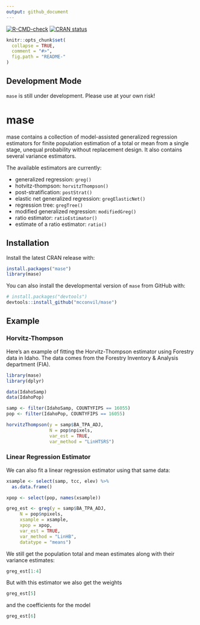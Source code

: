 ```yaml
---
output: github_document
---
```


<!-- README.md is generated from README.Rmd. Please edit that file -->

 <!-- badges: start -->
  [![R-CMD-check](https://github.com/mcconvil/mase/actions/workflows/R-CMD-check.yaml/badge.svg)](https://github.com/mcconvil/mase/actions/workflows/R-CMD-check.yaml)
   [![CRAN status](https://www.r-pkg.org/badges/version/mase)](https://CRAN.R-project.org/package=mase)
  <!-- badges: end -->

```r
knitr::opts_chunk$set(
  collapse = TRUE,
  comment = "#>",
  fig.path = "README-"
)
```

## Development Mode

`mase` is still under development.  Please use at your own risk!  

# mase

mase contains a collection of model-assisted generalized regression estimators for finite population estimation of a total or mean from a single stage, unequal probability without replacement design.  It also contains several variance estimators.

The available estimators are currently:

  - generalized regression: `greg()`
  - hotvitz-thompson: `horvitzThompson()`
  - post-stratification: `postStrat()`
  - elastic net generalized regression: `gregElasticNet()`
  - regression tree: `gregTree()`
  - modified generalized regression: `modifiedGreg()`
  - ratio estimator: `ratioEstimator()`
  - estimate of a ratio estimator: `ratio()`


## Installation

Install the latest CRAN release with:

```r
install.packages("mase")
library(mase)
```

You can also install the developmental version of `mase` from GitHub with:

```r
# install.packages("devtools")
devtools::install_github("mcconvil/mase")
```

## Example

### Horvitz-Thompson

Here's an example of fitting the Horvitz-Thompson estimator using Forestry data in Idaho. The data comes from the Forestry Inventory & Analysis department (FIA). 

```r
library(mase)
library(dplyr)

data(IdahoSamp)
data(IdahoPop)

samp <- filter(IdahoSamp, COUNTYFIPS == 16055) 
pop <- filter(IdahoPop, COUNTYFIPS == 16055) 

horvitzThompson(y = samp$BA_TPA_ADJ,
                N = pop$npixels,
                var_est = TRUE,
                var_method = "LinHTSRS")
```

### Linear Regression Estimator

We can also fit a linear regression estimator using that same data:

```r
xsample <- select(samp, tcc, elev) %>%
  as.data.frame()

xpop <- select(pop, names(xsample))

greg_est <- greg(y = samp$BA_TPA_ADJ,
     N = pop$npixels,
     xsample = xsample,
     xpop = xpop,
     var_est = TRUE,
     var_method = "LinHB",
     datatype = "means")
```

We still get the population total and mean estimates along with their variance estimates:

```r
greg_est[1:4]
```

But with this estimator we also get the weights

```r
greg_est[5]
```

and the coefficients for the model

```r
greg_est[6]
```


